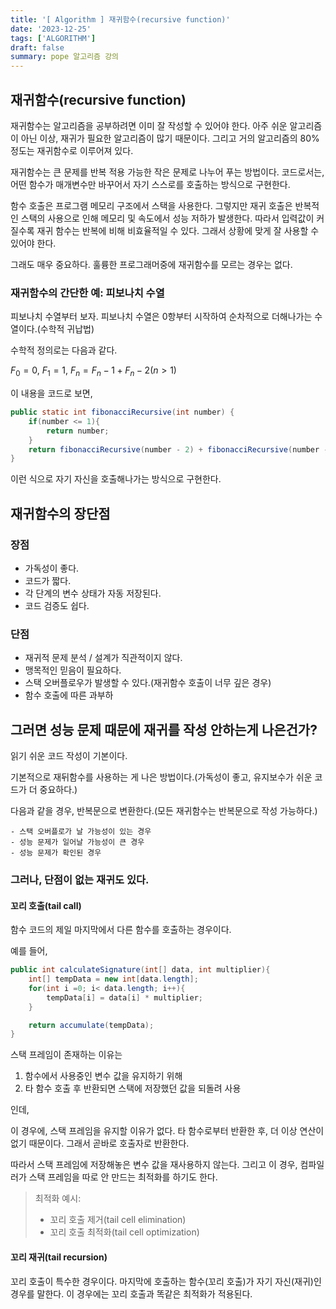 ```yaml
---
title: '[ Algorithm ] 재귀함수(recursive function)'
date: '2023-12-25'
tags: ['ALGORITHM']
draft: false
summary: pope 알고리즘 강의
---
```


## 재귀함수(recursive function)

재귀함수는 알고리즘을 공부하려면 이미 잘 작성할 수 있어야 한다. 아주 쉬운 알고리즘이 아닌 이상, 재귀가 필요한 알고리즘이 많기 때문이다. 그리고 거의 알고리즘의 80%정도는 재귀함수로 이루어져 있다.

재귀함수는 큰 문제를 반복 적용 가능한 작은 문제로 나누어 푸는 방법이다. 코드로서는, 어떤 함수가 매개변수만 바꾸어서 자기 스스로를 호출하는 방식으로 구현한다.

함수 호출은 프로그램 메모리 구조에서 스택을 사용한다. 그렇지만 재귀 호출은 반복적인 스택의 사용으로 인해 메모리 및 속도에서 성능 저하가 발생한다. 따라서 입력값이 커질수록 재귀 함수는 반복에 비해 비효율적일 수 있다. 그래서 상황에 맞게 잘 사용할 수 있어야 한다.

그래도 매우 중요하다. 훌륭한 프로그래머중에 재귀함수를 모르는 경우는 없다.

### 재귀함수의 간단한 예: 피보나치 수열

피보나치 수열부터 보자. 피보나치 수열은 0항부터 시작하여 순차적으로 더해나가는 수열이다.(수학적 귀납법)

수학적 정의로는 다음과 같다.

$F_0 = 0,$
$F_1 = 1,$
$F_n = F_n-1 + F_n-2(n > 1)$

이 내용을 코드로 보면,

```java
public static int fibonacciRecursive(int number) {
    if(number <= 1){
        return number;
    }
    return fibonacciRecursive(number - 2) + fibonacciRecursive(number - 1);
}
```

이런 식으로 자기 자신을 호출해나가는 방식으로 구현한다.

## 재귀함수의 장단점

### 장점

- 가독성이 좋다.
- 코드가 짧다.
- 각 단계의 변수 상태가 자동 저장된다.
- 코드 검증도 쉽다.

### 단점

- 재귀적 문제 분석 / 설계가 직관적이지 않다.
- 맹목적인 믿음이 필요하다.
- 스택 오버플로우가 발생할 수 있다.(재귀함수 호출이 너무 깊은 경우)
- 함수 호출에 따른 과부하

## 그러면 성능 문제 때문에 재귀를 작성 안하는게 나은건가?

읽기 쉬운 코드 작성이 기본이다.

기본적으로 재뒤함수를 사용하는 게 나은 방법이다.(가독성이 좋고, 유지보수가 쉬운 코드가 더 중요하다.)

다음과 같을 경우, 반복문으로 변환한다.(모든 재귀함수는 반복문으로 작성 가능하다.)

    - 스택 오버플로가 날 가능성이 있는 경우
    - 성능 문제가 일어날 가능성이 큰 경우
    - 성능 문제가 확인된 경우

### 그러나, 단점이 없는 재귀도 있다.

#### 꼬리 호출(tail call)

함수 코드의 제일 마지막에서 다른 함수를 호출하는 경우이다.

예를 들어,

```java
public int calculateSignature(int[] data, int multiplier){
    int[] tempData = new int[data.length];
    for(int i =0; i< data.length; i++){
        tempData[i] = data[i] * multiplier;
    }

    return accumulate(tempData);
}
```

스택 프레임이 존재하는 이유는

1. 함수에서 사용중인 변수 값을 유지하기 위해
2. 타 함수 호출 후 반환되면 스택에 저장했던 값을 되돌려 사용

인데,

이 경우에, 스택 프레임을 유지할 이유가 없다. 타 함수로부터 반환한 후, 더 이상 연산이 없기 때문이다. 그래서 곧바로 호출자로 반환한다.

따라서 스택 프레임에 저장해놓은 변수 값을 재사용하지 않는다. 그리고 이 경우, 컴파일러가 스택 프레임을 따로 안 만드는 최적화를 하기도 한다.

> 최적화 예시:
>
> - 꼬리 호출 제거(tail cell elimination)
> - 꼬리 호출 최적화(tail cell optimization)

#### 꼬리 재귀(tail recursion)

꼬리 호출이 특수한 경우이다. 마지막에 호출하는 함수(꼬리 호출)가 자기 자신(재귀)인 경우를 말한다. 이 경우에는 꼬리 호출과 똑같은 최적화가 적용된다.
